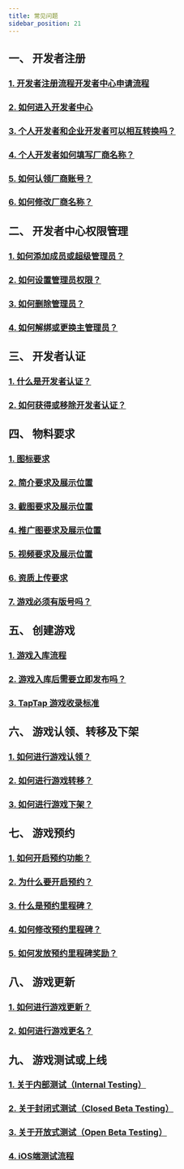 ```yaml
---
title: 常见问题
sidebar_position: 21
---
```


## **一、 开发者注册**  
### [<FaqLink>1. 开发者注册流程开发者中心申请流程</FaqLink>](https://developer.taptap.cn/docs/store/#1-%E5%8E%82%E5%95%86%E5%88%9B%E5%BB%BA%E9%80%9A%E9%81%93%E5%8F%8A%E6%B5%81%E7%A8%8B)  
### [<FaqLink>2. 如何进入开发者中心</FaqLink>](https://developer.taptap.cn/docs/store/#1-%E5%8E%82%E5%95%86%E5%88%9B%E5%BB%BA%E9%80%9A%E9%81%93%E5%8F%8A%E6%B5%81%E7%A8%8B)  
### [<FaqLink>3. 个人开发者和企业开发者可以相互转换吗？</FaqLink>](https://developer.taptap.cn/docs/store/#1%E4%B8%AA%E4%BA%BA%E5%BC%80%E5%8F%91%E8%80%85%E4%B8%8E%E4%BC%81%E4%B8%9A%E5%BC%80%E5%8F%91%E8%80%85%E6%9C%89%E4%BB%80%E4%B9%88%E5%8C%BA%E5%88%AB%E5%8F%AF%E4%BB%A5%E4%BA%92%E7%9B%B8%E8%BD%AC%E6%8D%A2%E5%90%97)  
### [<FaqLink>4. 个人开发者如何填写厂商名称？</FaqLink>](https://developer.taptap.cn/docs/store/#2%E4%B8%AA%E4%BA%BA%E5%BC%80%E5%8F%91%E8%80%85%E6%B2%A1%E6%9C%89%E5%85%AC%E5%8F%B8%E5%A6%82%E4%BD%95%E5%A1%AB%E5%86%99%E5%8E%82%E5%95%86%E5%90%8D%E7%A7%B0)  
### [<FaqLink>5. 如何认领厂商账号？</FaqLink>](https://developer.taptap.cn/docs/store/#3%E5%8E%82%E5%95%86%E5%90%8D%E7%A7%B0%E5%B7%B2%E5%AD%98%E5%9C%A8%E5%A6%82%E4%BD%95%E8%BF%9B%E8%A1%8C%E5%8E%82%E5%95%86%E8%B4%A6%E5%8F%B7%E8%AE%A4%E9%A2%86)  
### [<FaqLink>6. 如何修改厂商名称？</FaqLink>](https://developer.taptap.cn/docs/store/#4%E5%A6%82%E4%BD%95%E4%BF%AE%E6%94%B9%E5%8E%82%E5%95%86%E5%9C%A8%E8%AF%A6%E6%83%85%E9%A1%B5%E7%9A%84%E5%B1%95%E7%A4%BA%E5%90%8D%E7%A7%B0)  


## **二、 开发者中心权限管理**  
### [<FaqLink>1. 如何添加成员或超级管理员？</FaqLink>](https://developer.taptap.cn/docs/store/#21-%E6%B7%BB%E5%8A%A0%E6%88%90%E5%91%98%E6%88%96%E8%B6%85%E7%BA%A7%E7%AE%A1%E7%90%86%E5%91%98)  
### [<FaqLink>2. 如何设置管理员权限？</FaqLink>](https://developer.taptap.cn/docs/store/#22-%E6%88%90%E5%91%98%E7%9A%84%E6%9D%83%E9%99%90%E8%AE%BE%E7%BD%AE%E5%92%8C%E5%88%A0%E9%99%A4)  
### [<FaqLink>3. 如何删除管理员？</FaqLink>](https://developer.taptap.cn/docs/store/#22-%E6%88%90%E5%91%98%E7%9A%84%E6%9D%83%E9%99%90%E8%AE%BE%E7%BD%AE%E5%92%8C%E5%88%A0%E9%99%A4)  
### [<FaqLink>4. 如何解绑或更换主管理员？</FaqLink>](https://developer.taptap.cn/docs/store/#6-%E4%B8%BB%E7%AE%A1%E7%90%86%E5%91%98%E5%8F%AF%E4%BB%A5%E8%A7%A3%E7%BB%91%E5%90%97%E5%8F%AF%E4%BB%A5%E8%AE%BE%E7%BD%AE%E6%96%B0%E7%9A%84%E4%B8%BB%E7%AE%A1%E7%90%86%E5%91%98%E5%90%97)  
 

## **三、 开发者认证**  
### [<FaqLink>1. 什么是开发者认证？</FaqLink>](https://developer.taptap.cn/docs/store/#4%E5%BC%80%E5%8F%91%E8%80%85%E8%AE%A4%E8%AF%81)  
### [<FaqLink>2. 如何获得或移除开发者认证？</FaqLink>](https://developer.taptap.cn/docs/store/#4%E5%BC%80%E5%8F%91%E8%80%85%E8%AE%A4%E8%AF%81)  


## **四、 物料要求**  
### [<FaqLink>1. 图标要求</FaqLink>](https://developer.taptap.cn/docs/store/release/store-material/#1-%E5%9B%BE%E6%A0%87-)  
### [<FaqLink>2. 简介要求及展示位置</FaqLink>](https://developer.taptap.cn/docs/store/release/store-material/#21-%E7%AE%80%E4%BB%8B)  
### [<FaqLink>3. 截图要求及展示位置</FaqLink>](https://developer.taptap.cn/docs/store/release/store-material/#32-%E6%88%AA%E5%9B%BE)  
### [<FaqLink>4. 推广图要求及展示位置</FaqLink>](https://developer.taptap.cn/docs/store/release/store-material/#5%E6%8E%A8%E5%B9%BF%E5%9B%BE)  
### [<FaqLink>5. 视频要求及展示位置</FaqLink>](https://developer.taptap.cn/docs/store/release/store-material/#31-%E8%A7%86%E9%A2%91)  
### [<FaqLink>6. 资质上传要求</FaqLink>](https://developer.taptap.cn/docs/store/release/store-agree/#6-%E8%B5%84%E8%B4%A8%E6%96%87%E4%BB%B6%E5%8F%8A%E6%8E%88%E6%9D%83)  
### [<FaqLink>7. 游戏必须有版号吗？</FaqLink>](https://developer.taptap.cn/docs/store/release/store-agree/#64-%E7%89%88%E5%8F%B7)  


## **五、 创建游戏**  
### [<FaqLink>1. 游戏入库流程</FaqLink>](https://developer.taptap.cn/docs/store/release/store-creategame/#1-%E6%B8%B8%E6%88%8F%E5%85%A5%E5%BA%93)  
### [<FaqLink>2. 游戏入库后需要立即发布吗？</FaqLink>](https://developer.taptap.cn/docs/store/release/store-creategame/#2-%E5%88%9B%E5%BB%BA%E6%B8%B8%E6%88%8F%E5%AE%A1%E6%A0%B8%E9%80%9A%E8%BF%87%E5%90%8E%E5%8F%AF%E6%9A%82%E4%B8%8D%E5%8F%91%E5%B8%83%E6%B8%B8%E6%88%8F%E5%90%97)  
### [<FaqLink>3. TapTap 游戏收录标准</FaqLink>](https://developer.taptap.cn/docs/store/release/store-agree/#17-%E6%9A%82%E4%B8%8D%E6%94%B6%E5%BD%95%E6%B8%B8%E6%88%8F)  


## **六、 游戏认领、转移及下架**  
### [<FaqLink>1. 如何进行游戏认领？</FaqLink>](https://developer.taptap.cn/docs/store/release/store-creategame/#3-%E6%88%91%E7%9A%84%E6%B8%B8%E6%88%8F%E5%B7%B2%E7%BB%8F%E8%A2%AB-taptap-%E6%94%B6%E5%BD%95%E5%8F%AF%E4%BB%A5%E8%BF%9B%E8%A1%8C%E6%B8%B8%E6%88%8F%E8%AE%A4%E9%A2%86%E5%90%97)  
### [<FaqLink>2. 如何进行游戏转移？</FaqLink>](https://developer.taptap.cn/docs/store/release/store-creategame/#4-%E6%B8%B8%E6%88%8F%E4%B8%BB%E4%BD%93%E5%8F%AF%E4%BB%A5%E8%BF%9B%E8%A1%8C%E8%BD%AC%E7%A7%BB%E5%90%97)  
### [<FaqLink>3. 如何进行游戏下架？</FaqLink>](https://developer.taptap.cn/docs/store/release/store-creategame/#5-%E5%A6%82%E4%BD%95%E8%BF%9B%E8%A1%8C%E6%B8%B8%E6%88%8F%E4%B8%8B%E6%9E%B6)  


## **七、 游戏预约**  
### [<FaqLink>1. 如何开启预约功能？</FaqLink>](https://developer.taptap.cn/docs/store/release/store-creategame/#2-%E6%B8%B8%E6%88%8F%E9%A2%84%E7%BA%A6)  
### [<FaqLink>2. 为什么要开启预约？</FaqLink>](https://developer.taptap.cn/docs/store/release/store-creategame/#2-%E6%B8%B8%E6%88%8F%E9%A2%84%E7%BA%A6)  
### [<FaqLink>3. 什么是预约里程碑？</FaqLink>](https://developer.taptap.cn/docs/store/release/store-creategame/#9-%E9%A2%84%E7%BA%A6%E9%87%8C%E7%A8%8B%E7%A2%91)  
### [<FaqLink>4. 如何修改预约里程碑？</FaqLink>](https://developer.taptap.cn/docs/store/release/store-creategame/#9-%E9%A2%84%E7%BA%A6%E9%87%8C%E7%A8%8B%E7%A2%91)
### [<FaqLink>5. 如何发放预约里程碑奖励？</FaqLink>](https://developer.taptap.cn/docs/store/release/store-creategame/#9-%E9%A2%84%E7%BA%A6%E9%87%8C%E7%A8%8B%E7%A2%91)   


## **八、 游戏更新**  
### [<FaqLink>1. 如何进行游戏更新？</FaqLink>](https://developer.taptap.cn/docs/store/release/store-creategame/#4-%E6%B8%B8%E6%88%8F%E6%9B%B4%E6%96%B0)  
### [<FaqLink>2. 如何进行游戏更名？</FaqLink>](https://developer.taptap.cn/docs/store/release/store-creategame/#7-%E6%B8%B8%E6%88%8F%E6%A0%87%E9%A2%98%E5%8F%AF%E4%BB%A5%E4%BF%AE%E6%94%B9%E5%90%97) 


## **九、 游戏测试或上线**  
### [<FaqLink>1. 关于内部测试（Internal Testing）</FaqLink>](https://developer.taptap.cn/docs/store/test/test-support/#%E5%86%85%E9%83%A8%E6%B5%8B%E8%AF%95%E5%8A%9F%E8%83%BD%E4%BB%8B%E7%BB%8D)  
### [<FaqLink>2. 关于封闭式测试（Closed Beta Testing）</FaqLink>](https://developer.taptap.cn/docs/store/test/test-support/#%E5%B0%81%E9%97%AD%E5%BC%8F%E6%B5%8B%E8%AF%95%E5%8A%9F%E8%83%BD%E4%BB%8B%E7%BB%8D)  
### [<FaqLink>3. 关于开放式测试（Open Beta Testing）</FaqLink>](https://developer.taptap.cn/docs/store/test/test-support/#%E5%BC%80%E6%94%BE%E5%BC%8F%E6%B5%8B%E8%AF%95%E5%8A%9F%E8%83%BD%E4%BB%8B%E7%BB%8D)
### [<FaqLink>4. iOS端测试流程</FaqLink>](https://developer.taptap.cn/docs/store/test/test-ios/#ios-%E6%B5%8B%E8%AF%95)     


